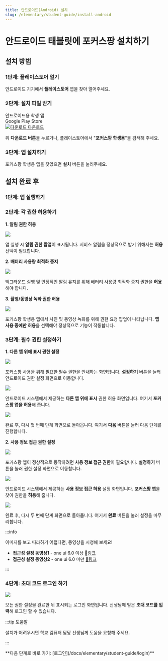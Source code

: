```yaml
---
title: 안드로이드(Android) 설치
slug: /elementary/student-guide/install-android
---
```



# 안드로이드 태블릿에 포커스팡 설치하기

## 설치 방법

### 1단계: 플레이스토어 열기

안드로이드 기기에서 **플레이스토어** 앱을 찾아 열어주세요.

### 2단계: 설치 파일 받기

<div class="fp-download-container fp-download-blue">
  <div>
    <div class="fp-download-title">안드로이드용 학생 앱</div>
    <div class="fp-download-desc">Google Play Store</div>
  </div>
  <a
    class="fp-download-button"
    href="https://play.google.com/store/apps/details?id=com.focuspang.student"
  >
    <img
      class="fp-download-icon"
      src="/img/download-white-icon.svg"
      alt="다운로드"
    />
    다운로드
  </a>
</div>

위 **다운로드 버튼**을 누르거나, 플레이스토어에서 "**포커스팡 학생용**"을 검색해 주세요.

### 3단계: 앱 설치하기

포커스팡 학생용 앱을 찾았으면 **설치** 버튼을 눌러주세요.

## 설치 완료 후

### 1단계: 앱 실행하기

### 2단계: 각 권한 허용하기

**1. 알림 권한 허용**

<Image src="/img/kr/elementary/student/12-001.jpg" size="lg" />

앱 실행 시 **알림 권한 팝업**이 표시됩니다. 서비스 알림을 정상적으로 받기 위해서는 **허용** 선택이 필요합니다.

**2. 배터리 사용량 최적화 중지**

<Image src="/img/kr/elementary/student/12-02.jpg" size="lg" />

백그라운드 실행 및 안정적인 알림 유지를 위해 배터리 사용량 최적화 중지 권한을 **허용**해야 합니다.

**3. 촬영/동영상 녹화 권한 허용**

<Image src="/img/kr/elementary/student/12-03.jpg" size="lg" />

포커스팡 학생용 앱에서 사진 및 동영상 녹화를 위해 권한 요청 팝업이 나타납니다. **앱 사용 중에만 허용**을 선택해야 정상적으로 기능이 작동합니다.

### 3단계: 필수 권한 설정하기

**1. 다른 앱 위에 표시 권한 설정**

<Image src="/img/kr/elementary/student/12-04.jpg" size="lg" />

포커스팡 사용을 위해 필요한 필수 권한을 안내하는 화면입니다. **설정하기** 버튼을 눌러 안드로이드 권한 설정 화면으로 이동합니다.

<Image src="/img/kr/elementary/student/12-05.jpg" size="lg" />

안드로이드 시스템에서 제공하는 **다른 앱 위에 표시** 권한 허용 화면입니다. 여기서 **포커스팡 앱을 허용**해 줍니다.

<Image src="/img/kr/elementary/student/12-04.jpg" size="lg" />

완료 후, 다시 첫 번째 단계 화면으로 돌아옵니다. 여기서 **다음** 버튼을 눌러 다음 단계를 진행합니다.

**2. 사용 정보 접근 권한 설정**

<Image src="/img/kr/elementary/student/12-06.jpg" size="lg" />

포커스팡 앱이 정상적으로 동작하려면 **사용 정보 접근 권한**이 필요합니다. **설정하기** 버튼을 눌러 권한 설정 화면으로 이동합니다.

<Image src="/img/kr/elementary/student/12-07.jpg" size="lg" />

안드로이드 시스템에서 제공하는 **사용 정보 접근 허용** 설정 화면입니다. **포커스팡 앱**을 찾아 권한을 **허용**해 줍니다.

<Image src="/img/kr/elementary/student/12-06.jpg" size="lg" />

완료 후, 다시 두 번째 단계 화면으로 돌아옵니다. 여기서 **완료** 버튼을 눌러 설정을 마무리합니다.

:::info

이미지를 보고 따라하기 어렵다면, 동영상을 시청해 보세요!

- **접근성 설정 동영상1** - one ui 6.0 이상 [🔗링크](https://www.youtube.com/watch?v=mmQBRfcNyAQ)
- **접근성 설정 동영상2** - one ui 6.0 미만 [🔗링크](https://www.youtube.com/watch?v=XBcpvCpa3nk&t=163s)

:::

### 4단계: 초대 코드 로그인 하기

<Image src="/img/kr/elementary/student/12-09.jpg" size="lg" />

모든 권한 설정을 완료한 뒤 표시되는 로그인 화면입니다. 선생님께 받은 **초대 코드를 입력**해 로그인 할 수 있습니다.

:::tip 도움말

설치가 어려우시면 학교 컴퓨터 담당 선생님께 도움을 요청해 주세요.

:::

<div class="link-center">
  **다음 단계로 바로 가기: [로그인](/docs/elementary/student-guide/login)**
</div>
